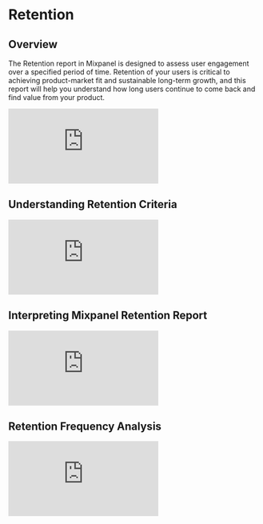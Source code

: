 # Retention

## Overview
The Retention report in Mixpanel is designed to assess user engagement over a specified period of time. Retention of your users is critical to achieving product-market fit and sustainable long-term growth, and this report will help you understand how long users continue to come back and find value from your product.

<p style={{ position: 'relative', paddingBottom: '56.25%', height: 0, overflow: 'hidden' }}>
  <iframe src="https://www.loom.com/embed/15457e2f5d2a4d0983b535931582cd17" frameborder="0" style={{ position: 'absolute', top: 0, left: 0, width: '100%', height: '100%' }} allowfullscreen></iframe>
</p>

## Understanding Retention Criteria

<p style={{ position: 'relative', paddingBottom: '56.25%', height: 0, overflow: 'hidden' }}>
  <iframe src="https://www.loom.com/embed/565ed521880d4d7e9f68c821645b99cc" frameborder="0" style={{ position: 'absolute', top: 0, left: 0, width: '100%', height: '100%' }} allowfullscreen></iframe>
</p>

## Interpreting Mixpanel Retention Report

<p style={{ position: 'relative', paddingBottom: '56.25%', height: 0, overflow: 'hidden' }}>
  <iframe src="https://www.loom.com/embed/c5c83d9dd0c24d5a8ab9596c8d592e95" frameborder="0" style={{ position: 'absolute', top: 0, left: 0, width: '100%', height: '100%' }} allowfullscreen></iframe>
</p>

## Retention Frequency Analysis

<p style={{ position: 'relative', paddingBottom: '56.25%', height: 0, overflow: 'hidden' }}>
  <iframe src="https://www.loom.com/embed/f70e5ef9f6c0439ab558a5181d89bb51" frameborder="0" style={{ position: 'absolute', top: 0, left: 0, width: '100%', height: '100%' }} allowfullscreen></iframe>
</p>
